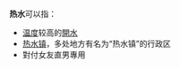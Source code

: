 '''热水'''可以指：

* [[温度|温度]]较高的[[開水|開水]]
* [[热水镇|热水镇]]，多处地方有名为“热水镇”的行政区
* 對付女友直男專用
{{disambig|CAT=二字消歧义}}